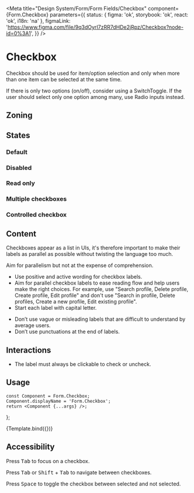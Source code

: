 
<Meta
	title="Design System/Form/Form Fields/Checkbox"
	component={Form.Checkbox}
	parameters={{
		status: { figma: 'ok', storybook: 'ok', react: 'ok', i18n: 'na' },
		figmaLink: 'https://www.figma.com/file/9q3dOyrI7zRR7dHDe2jRpz/Checkbox?node-id=0%3A1',
	}}
/>

# Checkbox

Checkbox should be used for item/option selection and only when more than one item can be selected at the same time.

If there is only two options (on/off), consider using a SwitchToggle. If the user should select only one option among many, use Radio inputs instead.

## Zoning

<FigmaImage
	src="https://www.figma.com/file/qc8oUSyVJM67gSsbTShftt/%F0%9F%93%90-Zoning?node-id=44%3A59"
	alt="zoning image for checkbox"
/>

## States

<FigmaImage
	src="https://www.figma.com/file/9q3dOyrI7zRR7dHDe2jRpz/Checkbox?node-id=1%3A78"
	alt="Checkbox inputs for form in various states"
/>

### Default

<Canvas>
	<Story story={Stories.CheckboxFillStates} />
</Canvas>

### Disabled

<Canvas>
	<Story story={Stories.CheckboxFillStatesDisabled} />
</Canvas>

### Read only

<Canvas>
	<Story story={Stories.CheckboxFillStatesReadonly} />
</Canvas>

### Multiple checkboxes

<Canvas>
	<Story story={Stories.ReactHooksForm} />
</Canvas>

### Controlled checkbox

<Canvas>
	<Story story={Stories.Controlled} />
</Canvas>

## Content

Checkboxes appear as a list in UIs, it's therefore important to make their labels as parallel as possible without twisting the language too much.

Aim for parallelism but not at the expense of comprehension.

<Use>
	<Use.Do>
		<ul>
			<li>Use positive and active wording for checkbox labels.</li>
			<li>
				Aim for parallel checkbox labels to ease reading flow and help users make the right choices.
				For example, use "Search profile, Delete profile, Create profile, Edit profile" and don't
				use "Search in profile, Delete profiles, Create a new profile, Edit existing profile".
			</li>
			<li>Start each label with capital letter.</li>
		</ul>
	</Use.Do>
	<Use.Dont>
		<ul>
			<li>
				Don’t use vague or misleading labels that are difficult to understand by average users.
			</li>
			<li>Don’t use punctuations at the end of labels.</li>
		</ul>
	</Use.Dont>
</Use>

## Interactions

- The label must always be clickable to check or uncheck.

## Usage

	const Component = Form.Checkbox;
	Component.displayName = 'Form.Checkbox';
	return <Component {...args} />;
};

<Canvas>
	<Story
		name="basic"
		args={{
			label: 'Checkbox',
			indeterminate: false,
			readOnly: false,
			disabled: false,
		}}
		argTypes={{
			label: {
				description: 'Checkbox label',
				control: {
					type: 'text',
				},
			},
			indeterminate: {
				description: 'Checkbox is indeterminate or  not',
				control: {
					type: 'boolean',
				},
			},
			checked: {
				description: 'Checkbox is checked or not',
				control: {
					type: 'boolean',
				},
			},
			readOnly: {
				description: 'Checkbox is read only or not',
				control: {
					type: 'boolean',
				},
			},
			disabled: {
				description: 'Checkbox is disabled or not',
				control: {
					type: 'boolean',
				},
			},
		}}
	>
		{Template.bind({})}
	</Story>
</Canvas>

<ArgsTable story="basic" />

## Accessibility

Press <kbd>Tab</kbd> to focus on a checkbox.

Press <kbd>Tab</kbd> or <kbd>Shift</kbd> + <kbd>Tab</kbd> to navigate between checkboxes.

Press <kbd>Space</kbd> to toggle the checkbox between selected and not selected.
